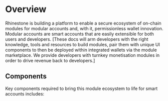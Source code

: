 # Overview

Rhinestone is building a platform to enable a secure ecosystem of on-chain modules for modular accounts and, with it, permissionless wallet innovation. Modular accounts are smart accounts that are easily extensible for both users and developers. [These docs will arm developers with the right knowledge, tools and resources to build modules, pair them with unique UI components to then be deployed within integrated wallets via the module marketplace. We provide developers with turnkey monetisation modules in order to drive revenue back to developers.]

## Components

Key components required to bring this module ecosystem to life for smart accounts includes:

<ComponentsList />

<BuilderCommunity />
